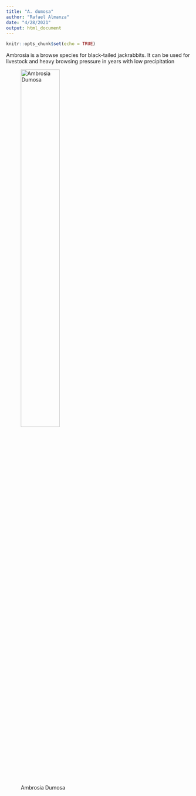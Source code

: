 ```yaml
---
title: "A. dumosa"
author: "Rafael Almanza"
date: "4/28/2021"
output: html_document
---
```


```r
knitr::opts_chunk$set(echo = TRUE)
```
Ambrosia is a browse species for black-tailed jackrabbits. It can be used for livestock and heavy browsing pressure in years with low precipitation

![Ambrosia Dumosa](Ambrosia-dumosa.jpg){#id .class width=50% height=50%}